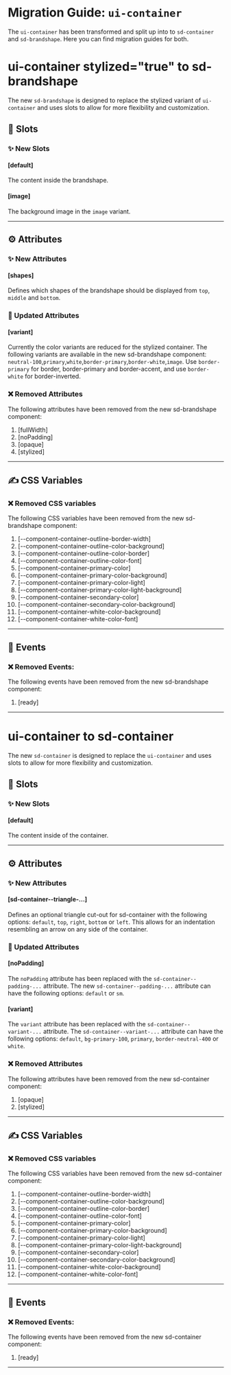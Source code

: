 # Migration Guide: `ui-container`

The `ui-container` has been transformed and split up into to `sd-container` and `sd-brandshape`. Here you can find migration guides for both.

# ui-container stylized="true" to sd-brandshape

The new `sd-brandshape` is designed to replace the stylized variant of `ui-container` and uses slots to allow for more flexibility and customization.

## 💾 Slots

### ✨ New Slots

#### [default]

The content inside the brandshape.

#### [image]

The background image in the `image` variant.

<hr />

## ⚙️ Attributes

### ✨ New Attributes

#### [shapes]

Defines which shapes of the brandshape should be displayed from `top`, `middle` and `bottom`.

### 🔀 Updated Attributes

#### [variant]

Currently the color variants are reduced for the stylized container. The following variants are available in the new sd-brandshape component: `neutral-100`,`primary`,`white`,`border-primary`,`border-white`,`image`. Use `border-primary` for border, border-primary and border-accent, and use `border-white` for border-inverted.

### ❌ Removed Attributes

The following attributes have been removed from the new sd-brandshape component:

1. [fullWidth]
2. [noPadding]
3. [opaque]
4. [stylized]

<hr />

## ✍️ CSS Variables

### ❌ Removed CSS variables

The following CSS variables have been removed from the new sd-brandshape component:

1. [--component-container-outline-border-width]
2. [--component-container-outline-color-background]
3. [--component-container-outline-color-border]
4. [--component-container-outline-color-font]
5. [--component-container-primary-color]
6. [--component-container-primary-color-background]
7. [--component-container-primary-color-light]
8. [--component-container-primary-color-light-background]
9. [--component-container-secondary-color]
10. [--component-container-secondary-color-background]
11. [--component-container-white-color-background]
12. [--component-container-white-color-font]

<hr />

## 🥳 Events

### ❌ Removed Events:

The following events have been removed from the new sd-brandshape component:

1. [ready]

<hr />

# ui-container to sd-container

The new `sd-container` is designed to replace the `ui-container` and uses slots to allow for more flexibility and customization.

## 💾 Slots

### ✨ New Slots

#### [default]

The content inside of the container.

<hr />

## ⚙️ Attributes

### ✨ New Attributes

#### [sd-container--triangle-...]

Defines an optional triangle cut-out for sd-container with the following options: `default`, `top`, `right`, `bottom` or `left`. This allows for an indentation resembling an arrow on any side of the container.

### 🔀 Updated Attributes

#### [noPadding]

The `noPadding` attribute has been replaced with the `sd-container--padding-...` attribute. The new `sd-container--padding-...` attribute can have the following options: `default` or `sm`.

#### [variant]

The `variant` attribute has been replaced with the `sd-container--variant-...` attribute. The `sd-container--variant-...` attribute can have the following options: `default`, `bg-primary-100`, `primary`, `border-neutral-400` or `white`.

### ❌ Removed Attributes

The following attributes have been removed from the new sd-container component:

1. [opaque]
2. [stylized]

<hr />

## ✍️ CSS Variables

### ❌ Removed CSS variables

The following CSS variables have been removed from the new sd-container component:

1. [--component-container-outline-border-width]
2. [--component-container-outline-color-background]
3. [--component-container-outline-color-border]
4. [--component-container-outline-color-font]
5. [--component-container-primary-color]
6. [--component-container-primary-color-background]
7. [--component-container-primary-color-light]
8. [--component-container-primary-color-light-background]
9. [--component-container-secondary-color]
10. [--component-container-secondary-color-background]
11. [--component-container-white-color-background]
12. [--component-container-white-color-font]

<hr />

## 🥳 Events

### ❌ Removed Events:

The following events have been removed from the new sd-container component:

1. [ready]

<hr />
